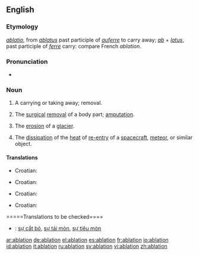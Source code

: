 ==English==
===Etymology===
{{L.}} ''[[ablatio]]'', from ''[[ablatus]]'' past participle of ''[[auferre]]'' to carry away; ''[[ab]]'' + ''[[latus]]'', past participle of ''[[ferre]]'' carry: compare French ''ablation''.

===Pronunciation===
*{{rhymes|eɪʃǝn}}

===Noun===
{{wikipedia}}
{{en-noun}}
#A carrying or taking away; removal.
#{{medicine}} The [[surgical]] [[removal]] of a body part; [[amputation]].
#{{geology}} The [[erosion]] of a [[glacier]].
#{{physics}} The [[dissipation]] of the [[heat]] of [[re-entry]] of a [[spacecraft]], [[meteor]], or similar object.

====Translations====
{{trans-top|removal}}
*Croatian: {{t-|hr|ablacija|f}}
{{trans-mid}}
{{trans-bottom}}

{{trans-top|amputation}}
*Croatian: {{t-|hr|ablacija|f}}
{{trans-mid}}
{{trans-bottom}}

{{trans-top|erosion of a glacier}}
*Croatian: {{t-|hr|ablacija|f}}
{{trans-mid}}
{{trans-bottom}}

{{trans-top|dissipation of the heat}}
*Croatian: {{t-|hr|ablacija|f}}
{{trans-mid}}
{{trans-bottom}}

=====Translations to be checked====
{{checktrans}}
*{{ttbc|Vietnamese}}: [[sự cắt bỏ]], [[sự tải mòn]], [[sự tiêu mòn]]

[[ar:ablation]]
[[de:ablation]]
[[el:ablation]]
[[es:ablation]]
[[fr:ablation]]
[[io:ablation]]
[[id:ablation]]
[[it:ablation]]
[[ru:ablation]]
[[sv:ablation]]
[[vi:ablation]]
[[zh:ablation]]